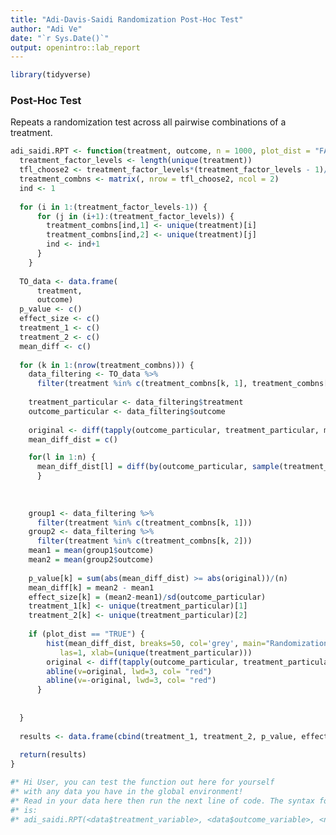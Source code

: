 ---
title: "Adi-Davis-Saidi Randomization Post-Hoc Test"
author: "Adi Ve"
date: "`r Sys.Date()`"
output: openintro::lab_report
---

```{r load-packages, message=FALSE}
library(tidyverse)
```

### Post-Hoc Test

Repeats a randomization test across all pairwise combinations of a treatment.

```{r code-chunk-post_hoc}

adi_saidi.RPT <- function(treatment, outcome, n = 1000, plot_dist = "FALSE") {
  treatment_factor_levels <- length(unique(treatment))
  tfl_choose2 <- treatment_factor_levels*(treatment_factor_levels - 1)/2
  treatment_combns <- matrix(, nrow = tfl_choose2, ncol = 2)
  ind <- 1
  
  for (i in 1:(treatment_factor_levels-1)) {
      for (j in (i+1):(treatment_factor_levels)) {
        treatment_combns[ind,1] <- unique(treatment)[i]
        treatment_combns[ind,2] <- unique(treatment)[j]
        ind <- ind+1
      }
    }
  
  TO_data <- data.frame(
      treatment,
      outcome)
  p_value <- c()
  effect_size <- c()
  treatment_1 <- c()
  treatment_2 <- c()
  mean_diff <- c()
  
  for (k in 1:(nrow(treatment_combns))) {
    data_filtering <- TO_data %>%
      filter(treatment %in% c(treatment_combns[k, 1], treatment_combns[k,2]))
    
    treatment_particular <- data_filtering$treatment
    outcome_particular <- data_filtering$outcome
    
    original <- diff(tapply(outcome_particular, treatment_particular, mean))
    mean_diff_dist = c()

    for(l in 1:n) {
      mean_diff_dist[l] = diff(by(outcome_particular, sample(treatment_particular, length(treatment_particular), FALSE), mean))
      }
    
    
    
    group1 <- data_filtering %>%
      filter(treatment %in% c(treatment_combns[k, 1]))
    group2 <- data_filtering %>%
      filter(treatment %in% c(treatment_combns[k, 2]))
    mean1 = mean(group1$outcome)
    mean2 = mean(group2$outcome)
    
    p_value[k] = sum(abs(mean_diff_dist) >= abs(original))/(n)
    mean_diff[k] = mean2 - mean1
    effect_size[k] = (mean2-mean1)/sd(outcome_particular)
    treatment_1[k] <- unique(treatment_particular)[1]
    treatment_2[k] <- unique(treatment_particular)[2]
  
    if (plot_dist == "TRUE") {
        hist(mean_diff_dist, breaks=50, col='grey', main="Randomization Distribution", 
           las=1, xlab=(unique(treatment_particular)))
        original <- diff(tapply(outcome_particular, treatment_particular, mean))
        abline(v=original, lwd=3, col= "red")
        abline(v=-original, lwd=3, col= "red")
      }
  
    
  }
  
  results <- data.frame(cbind(treatment_1, treatment_2, p_value, effect_size, mean_diff))
  
  return(results)
}

```


```{r code-chunk-try_it_out}
#* Hi User, you can test the function out here for yourself
#* with any data you have in the global environment! 
#* Read in your data here then run the next line of code. The syntax for the function
#* is:
#* adi_saidi.RPT(<data$treatment_variable>, <data$outcome_variable>, <n = number of times to resample>, <plot_dist = "TRUE/FALSE">)

```